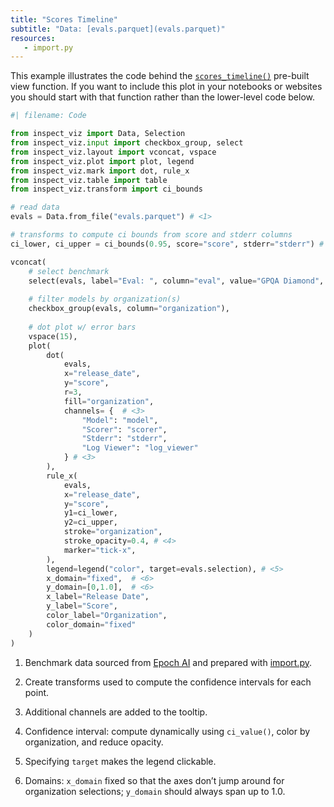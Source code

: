 ```yaml
---
title: "Scores Timeline"
subtitle: "Data: [evals.parquet](evals.parquet)"
resources:
   - import.py
---
```


This example illustrates the code behind the [`scores_timeline()`](../../../view-scores-timeline.qmd) pre-built view function. If you want to include this plot in your notebooks or websites you should start with that function rather than the lower-level code below.

```python
#| filename: Code

from inspect_viz import Data, Selection
from inspect_viz.input import checkbox_group, select
from inspect_viz.layout import vconcat, vspace
from inspect_viz.plot import plot, legend
from inspect_viz.mark import dot, rule_x
from inspect_viz.table import table
from inspect_viz.transform import ci_bounds

# read data
evals = Data.from_file("evals.parquet") # <1>

# transforms to compute ci bounds from score and stderr columns
ci_lower, ci_upper = ci_bounds(0.95, score="score", stderr="stderr") # <2>

vconcat(
    # select benchmark
    select(evals, label="Eval: ", column="eval", value="GPQA Diamond", width=425),
    
    # filter models by organization(s)
    checkbox_group(evals, column="organization"),
    
    # dot plot w/ error bars
    vspace(15),
    plot(
        dot(
            evals,
            x="release_date",
            y="score",
            r=3,
            fill="organization",
            channels= {  # <3>
                "Model": "model", 
                "Scorer": "scorer", 
                "Stderr": "stderr",
                "Log Viewer": "log_viewer"
            } # <3>
        ),
        rule_x( 
            evals,
            x="release_date",
            y="score",
            y1=ci_lower,
            y2=ci_upper,
            stroke="organization",
            stroke_opacity=0.4, # <4>
            marker="tick-x",
        ), 
        legend=legend("color", target=evals.selection), # <5>
        x_domain="fixed",  # <6>
        y_domain=[0,1.0],  # <6>
        x_label="Release Date",
        y_label="Score",
        color_label="Organization",
        color_domain="fixed"
    )
)
```

1. Benchmark data sourced from [Epoch AI](https://epoch.ai/data/ai-benchmarking-dashboard) and prepared with [import.py](import.py).

2. Create transforms used to compute the confidence intervals for each point.

3. Additional channels are added to the tooltip.

4. Confidence interval: compute dynamically using `ci_value()`, color by organization, and reduce opacity.

5. Specifying `target` makes the legend clickable.

6. Domains: `x_domain` fixed so that the axes don't jump around for organization selections; `y_domain` should always span up to 1.0.



